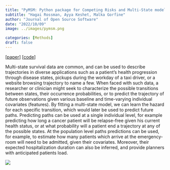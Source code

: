 ```yaml
---
title: "PyMSM: Python package for Competing Risks and Multi-State models for Survival Data"
subtitle: "Hagai Rossman, Ayya Keshet, Malka Gorfine"
author: "Journal of Open Source Software"
date: "2022/10/09"
image: ../images/pymsm.png

categories: [Methods]
draft: false
---
```


[[paper](https://joss.theoj.org/papers/10.21105/joss.04566)] [[code](https://github.com/hrossman/pymsm)]

Multi-state survival data are common, and can be used to describe trajectories in diverse
applications such as a patient’s health progression through disease states, pickups during the
workday of a taxi driver, or a website browsing trajectory to name a few. When faced with
such data, a researcher or clinician might seek to characterize the possible transitions between
states, their occurrence probabilities, or to predict the trajectory of future observations given
various baseline and time-varying individual covariates (features). By fitting a multi-state
model, we can learn the hazard for each specific transition, which would later be used to
predict future paths. Predicting paths can be used at a single individual level, for example
predicting how long a cancer patient will be relapse-free given his current health status, or at
what probability will a patient end a trajectory at any of the possible states. At the population
level paths predictions can be used, for example, to estimate how many patients which arrive at
the emergency-room will need to be admitted, given their covariates. Moreover, their expected
hospitalization duration can also be inferred, and provide planners with anticipated patients
load.

![](../images/pymsm.png)